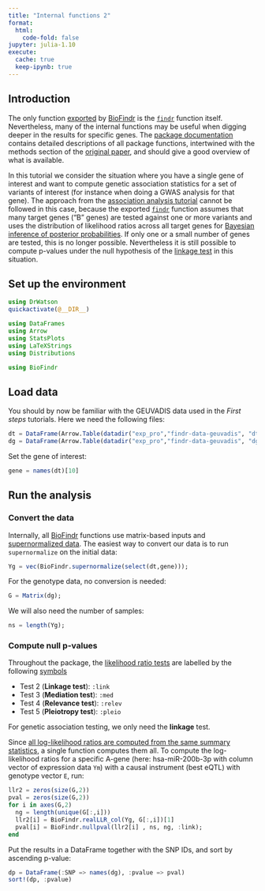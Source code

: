 ```yaml
---
title: "Internal functions 2"
format:
  html:
    code-fold: false
jupyter: julia-1.10
execute: 
  cache: true
  keep-ipynb: true
---
```

## Introduction

The only function [exported](https://docs.julialang.org/en/v1/manual/modules/#Export-lists) by [BioFindr][1] is the [`findr`](https://tmichoel.github.io/BioFindr.jl/dev/testLLR/) function itself. Nevertheless, many of the internal functions may be useful when digging deeper in the results for specific genes. The [package documentation][6] contains detailed descriptions of all package functions, intertwined with the methods section of the [original paper][5], and should give a good overview of what is available. 

In this tutorial we consider the situation where you have a single gene of interest and want to compute genetic association statistics for a set of variants of interest (for instance when doing a GWAS analysis for that gene). The approach from the [association analysis tutorial](association.qmd) cannot be followed in this case, because the exported [`findr`](https://tmichoel.github.io/BioFindr.jl/dev/testLLR/) function assumes that many target genes ("B" genes) are tested against one or more variants and uses the distribution of likelihood ratios across all target genes for [Bayesian inference of posterior probabilities](https://lab.michoel.info/BioFindr.jl/dev/posteriorprobs/). If only one or a small number of genes are tested, this is no longer possible. Nevertheless it is still possible to compute p-values under the null hypothesis of the [linkage test](https://lab.michoel.info/BioFindr.jl/dev/realLLR/) in this situation.

## Set up the environment

```julia
using DrWatson
quickactivate(@__DIR__)

using DataFrames
using Arrow
using StatsPlots
using LaTeXStrings
using Distributions

using BioFindr
```

## Load data

You should by now be familiar with the GEUVADIS data used in the *First steps* tutorials. Here we need the following files:

```julia
dt = DataFrame(Arrow.Table(datadir("exp_pro","findr-data-geuvadis", "dt.arrow")));
dg = DataFrame(Arrow.Table(datadir("exp_pro","findr-data-geuvadis", "dgt.arrow")));
```

Set the gene of interest:

```julia
gene = names(dt)[10]
```

## Run the analysis

### Convert the data

Internally, all [BioFindr][1] functions use matrix-based inputs and [supernormalized data](https://tmichoel.github.io/BioFindr.jl/dev/inference/). The easiest way to convert our data is to run `supernormalize` on the initial data:

```julia
Yg = vec(BioFindr.supernormalize(select(dt,gene)));
```

For the genotype data, no conversion is needed:

```julia
G = Matrix(dg);
```

We will also need the number of samples:

```julia
ns = length(Yg);
```

### Compute null p-values

Throughout the package, the [likelihood ratio tests](https://tmichoel.github.io/BioFindr.jl/dev/realLLR/) are labelled by the following [symbols](https://docs.julialang.org/en/v1/manual/metaprogramming/#Symbols)

- Test 2 (**Linkage test**): `:link`
- Test 3 (**Mediation test**): `:med`
- Test 4 (**Relevance test**): `:relev`
- Test 5 (**Pleiotropy test**): `:pleio`

For genetic association testing, we only need the **linkage** test.

Since [all log-likelihood ratios are computed from the same summary statistics](https://tmichoel.github.io/BioFindr.jl/dev/realLLR/#Implementation), a single function computes them all. To compute the log-likelihood ratios for a specific A-gene (here: hsa-miR-200b-3p with column vector of expression data `Ym`) with a causal instrument (best eQTL) with genotype vector `E`, run:

```julia
llr2 = zeros(size(G,2))
pval = zeros(size(G,2))
for i in axes(G,2)
  ng = length(unique(G[:,i]))
  llr2[i] = BioFindr.realLLR_col(Yg, G[:,i])[1]
  pval[i] = BioFindr.nullpval(llr2[i] , ns, ng, :link);
end
```

Put the results in a DataFrame together with the SNP IDs, and sort by ascending p-value:

```julia
dp = DataFrame(:SNP => names(dg), :pvalue => pval)
sort!(dp, :pvalue)
```

[1]: https://github.com/tmichoel/BioFindr.jl
[2]: https://github.com/lingfeiwang/findr-data-geuvadis
[3]: https://doi.org/10.1038/nature12531
[4]: https://dataframes.juliadata.org/stable/
[5]: https://doi.org/10.1371/journal.pcbi.1005703
[6]: https://tmichoel.github.io/BioFindr.jl/dev/